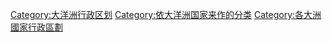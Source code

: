 [[Category:大洋洲行政区划|Category:大洋洲行政区划]]
[[Category:依大洋洲国家来作的分类|Category:依大洋洲国家来作的分类]]
[[Category:各大洲國家行政區劃|Category:各大洲國家行政區劃]]